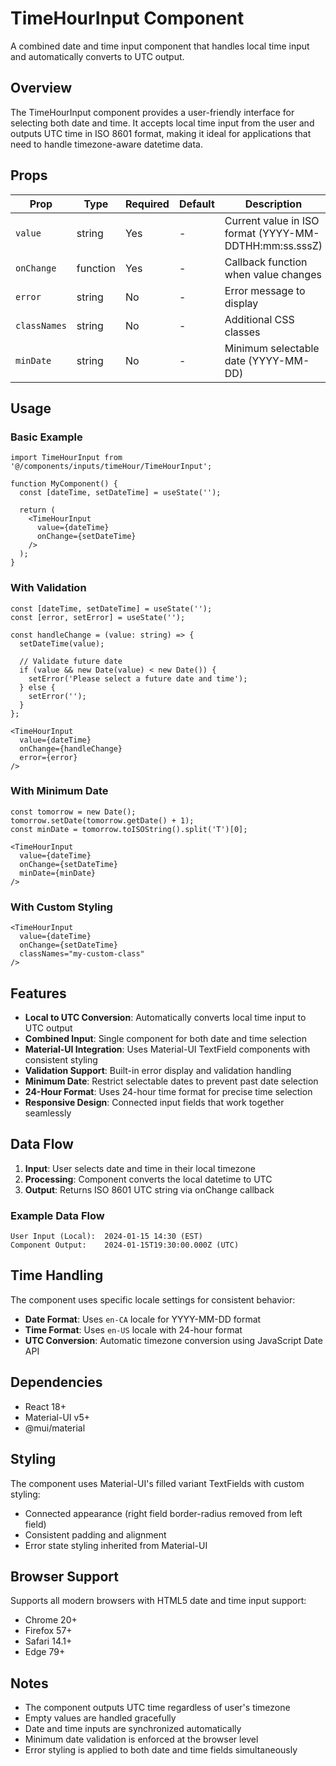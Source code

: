 # TimeHourInput Component

A combined date and time input component that handles local time input and automatically converts to UTC output.

## Overview

The TimeHourInput component provides a user-friendly interface for selecting both date and time. It accepts local time input from the user and outputs UTC time in ISO 8601 format, making it ideal for applications that need to handle timezone-aware datetime data.

## Props

| Prop | Type | Required | Default | Description |
|------|------|----------|---------|-------------|
| `value` | string | Yes | - | Current value in ISO format (YYYY-MM-DDTHH:mm:ss.sssZ) |
| `onChange` | function | Yes | - | Callback function when value changes |
| `error` | string | No | - | Error message to display |
| `classNames` | string | No | - | Additional CSS classes |
| `minDate` | string | No | - | Minimum selectable date (YYYY-MM-DD) |

## Usage

### Basic Example

```tsx
import TimeHourInput from '@/components/inputs/timeHour/TimeHourInput';

function MyComponent() {
  const [dateTime, setDateTime] = useState('');

  return (
    <TimeHourInput 
      value={dateTime}
      onChange={setDateTime}
    />
  );
}
```

### With Validation

```tsx
const [dateTime, setDateTime] = useState('');
const [error, setError] = useState('');

const handleChange = (value: string) => {
  setDateTime(value);
  
  // Validate future date
  if (value && new Date(value) < new Date()) {
    setError('Please select a future date and time');
  } else {
    setError('');
  }
};

<TimeHourInput 
  value={dateTime}
  onChange={handleChange}
  error={error}
/>
```

### With Minimum Date

```tsx
const tomorrow = new Date();
tomorrow.setDate(tomorrow.getDate() + 1);
const minDate = tomorrow.toISOString().split('T')[0];

<TimeHourInput 
  value={dateTime}
  onChange={setDateTime}
  minDate={minDate}
/>
```

### With Custom Styling

```tsx
<TimeHourInput 
  value={dateTime}
  onChange={setDateTime}
  classNames="my-custom-class"
/>
```

## Features

- **Local to UTC Conversion**: Automatically converts local time input to UTC output
- **Combined Input**: Single component for both date and time selection
- **Material-UI Integration**: Uses Material-UI TextField components with consistent styling
- **Validation Support**: Built-in error display and validation handling
- **Minimum Date**: Restrict selectable dates to prevent past date selection
- **24-Hour Format**: Uses 24-hour time format for precise time selection
- **Responsive Design**: Connected input fields that work together seamlessly

## Data Flow

1. **Input**: User selects date and time in their local timezone
2. **Processing**: Component converts the local datetime to UTC
3. **Output**: Returns ISO 8601 UTC string via onChange callback

### Example Data Flow

```
User Input (Local):  2024-01-15 14:30 (EST)
Component Output:    2024-01-15T19:30:00.000Z (UTC)
```

## Time Handling

The component uses specific locale settings for consistent behavior:

- **Date Format**: Uses `en-CA` locale for YYYY-MM-DD format
- **Time Format**: Uses `en-US` locale with 24-hour format
- **UTC Conversion**: Automatic timezone conversion using JavaScript Date API

## Dependencies

- React 18+
- Material-UI v5+
- @mui/material

## Styling

The component uses Material-UI's filled variant TextFields with custom styling:
- Connected appearance (right field border-radius removed from left field)
- Consistent padding and alignment
- Error state styling inherited from Material-UI

## Browser Support

Supports all modern browsers with HTML5 date and time input support:
- Chrome 20+
- Firefox 57+
- Safari 14.1+
- Edge 79+

## Notes

- The component outputs UTC time regardless of user's timezone
- Empty values are handled gracefully
- Date and time inputs are synchronized automatically
- Minimum date validation is enforced at the browser level
- Error styling is applied to both date and time fields simultaneously